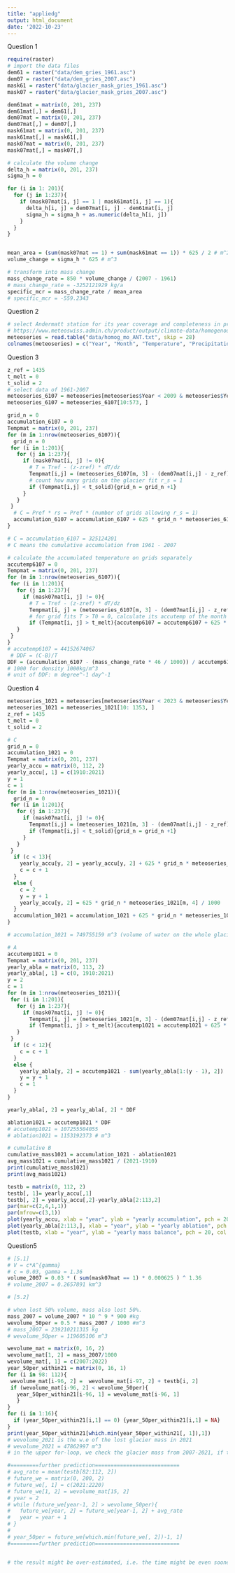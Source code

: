 ```yaml
---
title: "appliedg"
output: html_document
date: '2022-10-23'
---
```


Question 1
```r
require(raster)
# import the data files
dem61 = raster("data/dem_gries_1961.asc")
dem07 = raster("data/dem_gries_2007.asc")
mask61 = raster("data/glacier_mask_gries_1961.asc")
mask07 = raster("data/glacier_mask_gries_2007.asc")

dem61mat = matrix(0, 201, 237)
dem61mat[,] = dem61[,]
dem07mat = matrix(0, 201, 237)
dem07mat[,] = dem07[,]
mask61mat = matrix(0, 201, 237)
mask61mat[,] = mask61[,]
mask07mat = matrix(0, 201, 237)
mask07mat[,] = mask07[,]

# calculate the volume change
delta_h = matrix(0, 201, 237)
sigma_h = 0

for (i in 1: 201){
  for (j in 1:237){
    if (mask07mat[i, j] == 1 | mask61mat[i, j] == 1){
      delta_h[i, j] = dem07mat[i, j] - dem61mat[i, j]
      sigma_h = sigma_h + as.numeric(delta_h[i, j])
    }
  }
}


mean_area = (sum(mask07mat == 1) + sum(mask61mat == 1)) * 625 / 2 # m^2
volume_change = sigma_h * 625 # m^3

# transform into mass change
mass_change_rate = 850 * volume_change / (2007 - 1961) 
# mass_change_rate = -3252121929 kg/a 
specific_mcr = mass_change_rate / mean_area
# specific_mcr = -559.2343
```

Question 2
```r
# select Andermatt station for its year coverage and completeness in precipitation and temperature data
# https://www.meteoswiss.admin.ch/product/output/climate-data/homogenous-monthly-data-processing/data/homog_mo_ANT.txt
meteoseries = read.table("data/homog_mo_ANT.txt", skip = 28)
colnames(meteoseries) = c("Year", "Month", "Temperature", "Precipitation")

```

Question 3
```r
z_ref = 1435
t_melt = 0
t_solid = 2
# select data of 1961-2007
meteoseries_6107 = meteoseries[meteoseries$Year < 2009 & meteoseries$Year > 1960,]
meteoseries_6107 = meteoseries_6107[10:573, ]

grid_n = 0
accumulation_6107 = 0
Tempmat = matrix(0, 201, 237)
for (m in 1:nrow(meteoseries_6107)){
  grid_n = 0
 for (i in 1:201){
   for (j in 1:237){
     if (mask07mat[i, j] != 0){
       # T = Tref - (z-zref) * dT/dz 
       Tempmat[i,j] = (meteoseries_6107[m, 3] - (dem07mat[i,j] - z_ref) * 0.0065)
       # count how many grids on the glacier fit r_s = 1
       if (Tempmat[i,j] < t_solid){grid_n = grid_n +1}
     }
   }
 }
  # C = Pref * rs = Pref * (number of grids allowing r_s = 1)
  accumulation_6107 = accumulation_6107 + 625 * grid_n * meteoseries_6107[m, 4] / 1000
}

# C = accumulation_6107 = 325124201
# C means the cumulative accumulation from 1961 - 2007
```

```r
# calculate the accumulated temperature on grids separately 
accutemp6107 = 0
Tempmat = matrix(0, 201, 237)
for (m in 1:nrow(meteoseries_6107)){
 for (i in 1:201){
   for (j in 1:237){
     if (mask07mat[i, j] != 0){
       # T = Tref - (z-zref) * dT/dz 
       Tempmat[i, j] = (meteoseries_6107[m, 3] - (dem07mat[i,j] - z_ref) * 0.0065)
       # for grid fits T > T0 = 0, calculate its accutemp of the month
       if (Tempmat[i, j] > t_melt){accutemp6107 = accutemp6107 + 625 * 30.42 * Tempmat[i,j]}}
   }
 }
}
# accutemp6107 = 44152674067
 # DDF = (C-B)/T
DDF = (accumulation_6107 - (mass_change_rate * 46 / 1000)) / accutemp6107 
# 1000 for density 1000kg/m^3
# unit of DDF: m degree^-1 day^-1
```


Question 4
```r
meteoseries_1021 = meteoseries[meteoseries$Year < 2023 & meteoseries$Year > 1909,]
meteoseries_1021 = meteoseries_1021[10: 1353, ]
z_ref = 1435
t_melt = 0
t_solid = 2

# C
grid_n = 0
accumulation_1021 = 0
Tempmat = matrix(0, 201, 237)
yearly_accu = matrix(0, 112, 2)
yearly_accu[, 1] = c(1910:2021)
y = 1
c = 1
for (m in 1:nrow(meteoseries_1021)){
  grid_n = 0
 for (i in 1:201){
   for (j in 1:237){
     if (mask07mat[i, j] != 0){
       Tempmat[i,j] = (meteoseries_1021[m, 3] - (dem07mat[i,j] - z_ref) * 0.0065)
       if (Tempmat[i,j] < t_solid){grid_n = grid_n +1}
     }
   }
 }
  if (c < 13){
    yearly_accu[y, 2] = yearly_accu[y, 2] + 625 * grid_n * meteoseries_1021[m, 4] / 1000
    c = c + 1
  }
  else {
    c = 2
    y = y + 1
    yearly_accu[y, 2] = 625 * grid_n * meteoseries_1021[m, 4] / 1000
  }
  accumulation_1021 = accumulation_1021 + 625 * grid_n * meteoseries_1021[m, 4] / 1000
}

# accumulation_1021 = 749755159 m^3 (volume of water on the whole glacier from precipitation)

# A
accutemp1021 = 0
Tempmat = matrix(0, 201, 237)
yearly_abla = matrix(0, 113, 2)
yearly_abla[, 1] = c(0, 1910:2021)
y = 2
c = 1
for (m in 1:nrow(meteoseries_1021)){
 for (i in 1:201){
   for (j in 1:237){
     if (mask07mat[i, j] != 0){
       Tempmat[i, j] = (meteoseries_1021[m, 3] - (dem07mat[i,j] - z_ref) * 0.0065)
       if (Tempmat[i, j] > t_melt){accutemp1021 = accutemp1021 + 625 * 30.42 * Tempmat[i,j]}}
   }
 }
  if (c < 12){
    c = c + 1
  }
  else {
    yearly_abla[y, 2] = accutemp1021 - sum(yearly_abla[1:(y - 1), 2])
    y = y + 1
    c = 1
  }
}

yearly_abla[, 2] = yearly_abla[, 2] * DDF

ablation1021 = accutemp1021 * DDF
# accutemp1021 = 107255504055
# ablation1021 = 1153192373 # m^3

# cumulative B
cumulative_mass1021 = accumulation_1021 - ablation1021
avg_mass1021 = cumulative_mass1021 / (2021-1910)
print(cumulative_mass1021)
print(avg_mass1021)

testb = matrix(0, 112, 2)
testb[, 1]= yearly_accu[,1]
testb[, 2] = yearly_accu[,2]-yearly_abla[2:113,2]
par(mar=c(2,4,1,1))
par(mfrow=c(3,1))
plot(yearly_accu, xlab = "year", ylab = "yearly accumulation", pch = 20, col = "royalblue4")
plot(yearly_abla[2:113,], xlab = "year", ylab = "yearly ablation", pch = 20, col = "indianred")
plot(testb, xlab = "year", ylab = "yearly mass balance", pch = 20, col = "springgreen4")
```
Question5
```r
# [5.1]
# V = c*A^{gamma}
# c = 0.03, gamma = 1.36
volume_2007 = 0.03 * ( sum(mask07mat == 1) * 0.000625 ) ^ 1.36
# volume_2007 = 0.2657891 km^3

# [5.2]

# when lost 50% volume, mass also lost 50%.
mass_2007 = volume_2007 * 10 ^ 9 * 900 #kg
wevolume_50per = 0.5 * mass_2007 / 1000 #m^3
# mass_2007 = 239210211315 kg
# wevolume_50per = 119605106 m^3

wevolume_mat = matrix(0, 16, 2)
wevolume_mat[1, 2] = mass_2007/1000
wevolume_mat[, 1] = c(2007:2022)
year_50per_within21 = matrix(0, 16, 1)
for (i in 98: 112){
 wevolume_mat[i-96, 2] =  wevolume_mat[i-97, 2] + testb[i, 2]
 if (wevolume_mat[i-96, 2] < wevolume_50per){
   year_50per_within21[i-96, 1] = wevolume_mat[i-96, 1]
   }
}
for (i in 1:16){
  if (year_50per_within21[i,1] == 0) {year_50per_within21[i,1] = NA}
}
print(year_50per_within21[which.min(year_50per_within21[, 1]),1])
# wevolume_2021 is the w.e of the lost glacier mass in 2021 
# wevolume_2021 = 47862997 m^3
# in the upper for-loop, we check the glacier mass from 2007-2021, if the mass already goes down below the 50% volume, we return the year, if not, we will go through the below code for further prediction.

#=========further prediction===========================
# avg_rate = mean(testb[82:112, 2])
# future_we = matrix(0, 200, 2)
# future_we[, 1] = c(2021:2220)
# future_we[1, 2] = wevolume_mat[15, 2]
# year = 2
# while (future_we[year-1, 2] > wevolume_50per){
#   future_we[year, 2] = future_we[year-1, 2] + avg_rate
#   year = year + 1
# }
# 
# year_50per = future_we[which.min(future_we[, 2])-1, 1]
#=========further prediction===========================


# the result might be over-estimated, i.e. the time might be even sooner, since the trend of mass balance rate indicated more ablation in time evolution, and thus more volume loss.

```

